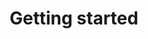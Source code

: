 ---
  title: "Getting started"
  metaTitle: "Getting started"
  metaDescription: "Getting started"
---